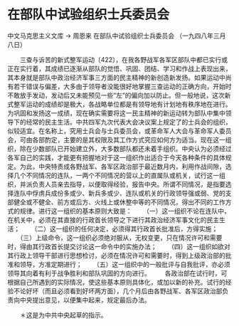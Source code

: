 # 在部队中试验组织士兵委员会

中文马克思主义文库 -> 周恩来
在部队中试验组织士兵委员会
（一九四八年三月八日）


　　三查与诉苦的新式整军运动〔422〕，在我各野战军各军区部队中都已实行或正在实行着，其成绩已逐渐从部队的觉悟、巩固、团结、学习和作战上表现出来，其本身就是部队中政治经济军事三方面的民主精神的新创造新发扬。如果运动中尚有若干错误与偏差，大多由于领导者没能很好地掌握三查运动的正确方向，开始时不敢放手发动，发动后又未能预见一些“左”的偏向加以防止。但一般地说，这次新式整军运动的成绩却是极大，各战略单位都是有领导地有计划地有秩序地在进行。为巩固和发扬这一成绩，现在确实需要将这一民主精神的新运动转为部队中集中领导下的经常的民主生活。中共四军九次代表大会决议案上规定了的士兵会的组织，似较适宜。在名称上，究用士兵会与士兵委员会，或革命军人大会与革命军人委员会，可由各部酌定，主要的是其权限及其工作方式究应如何方为适当。现在这一组织，除在少数部队已开始建立外，大多数部队都还未着手组织。中央认为必须经过各军自己的实践，才能更有把握地对于这一组织作出适合于今天各种条件的具体规定。为此，中央特责成各野战军、各军区政治部于最近数月内，利用作战间隙，选择几个不同情况的连队，一两个不同情况的营以上的直属队或机关，试行这一组织，并派负责人员亲去指导，以便取得经验，报告中央。所谓不同情况，是指要选择连队中俘虏兵成份多或少、新兵多或少、连队或机关的行政领导强或弱、党的支部健全或不健全、前方或后方、火线上或休整中等的不同情况，得出不同的工作方式的规律。进行这一组织的基本原则大致是：
　　（一）这一组织不论在连队中，在机关中，必须在其直接的行政首长领导之下进行其政治经济军事文化的民主生活；
　　（二）这一组织的任何决定，必须得其行政首长批准后，方得实施；
　　（三）上级命令，这一组织必须绝对服从，无权变更，只在情况许可和需要时，得由其行政首长提交讨论这一命令中的实施办法；
　　（四）这一组织如欲对其行政上领导干部进行思想检讨，必须在情况许可和需要时，得到上级政治部的批准和领导，方准定期进行；
　　（五）这一组织中的一般批评与自我批评，亦必须领导其向着有利于战争胜利和部队巩固的方向进行。
　　各政治部在试行时，可根据自己所遇到的实际情况，使这些基本原则具体化，或加以新的补充。试行的经验不论好坏（而且必须看到好坏两方面），几个月后由各野战军、各军区政治部负责向中央提出意见，以便集中起来，规定最后办法。


　　＊这是为中共中央起草的指示。




